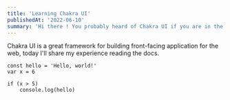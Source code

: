 ```yaml
---
title: 'Learning Chakra UI'
publishedAt: '2022-06-10'
summary: 'Hi there ! You probably heard of Chakra UI if you are in the field of web development or computer science. It is basically a framework where you can use modular code to speed up development.'
---
```

Chakra UI is a great framework for building front-facing application for the web, today I'll share my experience reading the docs.

``` 
const hello = 'Hello, world!'
var x = 6

if (x > 5)
    console.log(hello)
```